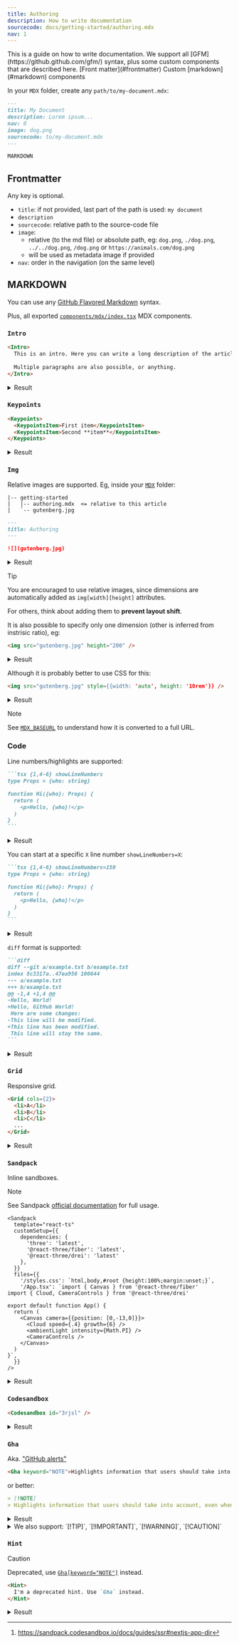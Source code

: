 ```yaml
---
title: Authoring
description: How to write documentation
sourcecode: docs/getting-started/authoring.mdx
nav: 1
---
```


<Intro>
  This is a guide on how to write documentation. We support all [GFM](https://github.github.com/gfm/) syntax, plus some custom components that are described here.
</Intro>

<Keypoints>
  <KeypointsItem>[Front matter](#frontmatter)</KeypointsItem>
  <KeypointsItem>Custom [markdown](#markdown) components</KeypointsItem>
</Keypoints>

In your `MDX` folder, create any `path/to/my-document.mdx`:

```md
---
title: My Document
description: Lorem ipsum...
nav: 0
image: dog.png
sourcecode: to/my-document.mdx
---

MARKDOWN
```

## Frontmatter

Any key is optional.

- `title`: if not provided, last part of the path is used: `my document`
- `description`
- `sourcecode`: relative path to the source-code file
- `image`:
  - relative (to the md file) or absolute path, eg: `dog.png`, `./dog.png`, `../../dog.png`, `/dog.png` or `https://animals.com/dog.png`
  - will be used as metadata image if provided
- `nav`: order in the navigation (on the same level)

## MARKDOWN

You can use any [GitHub Flavored Markdown](https://github.github.com/gfm/) syntax.

Plus, all exported [`components/mdx/index.tsx`](components/mdx/index.tsx) MDX components.

### `Intro`

```md
<Intro>
  This is an intro. Here you can write a long description of the article, longer than the frontmatter `description`, eventually with [links](#), lists, etc.
  
  Multiple paragraphs are also possible, or anything.
</Intro>
```

<details>
  <summary>Result</summary>

<Intro>
  This is an intro. Here you can write a long description of the article, longer than the frontmatter `description`, eventually with [links](#), lists, etc.
  
  Multiple paragraphs are also possible, or anything.
</Intro>
</details>

### `Keypoints`

```md
<Keypoints>
  <KeypointsItem>First item</KeypointsItem>
  <KeypointsItem>Second **item**</KeypointsItem>
</Keypoints>
```

<details>
  <summary>Result</summary>

<Keypoints>
  <KeypointsItem>First item</KeypointsItem>
  <KeypointsItem>Second **item**</KeypointsItem>
</Keypoints>
</details>

### `Img`

Relative images are supported. Eg, inside your [`MDX`](introduction#configuration:~:text=MDX) folder:
```text {2}
|-- getting-started
|   |-- authoring.mdx  <= relative to this article
|   `-- gutenberg.jpg
```

```md
---
title: Authoring
---

![](gutenberg.jpg)
```

<details>
  <summary>Result</summary>

![](gutenberg.jpg)

</details>

> [!TIP]
> You are encouraged to use relative images, since dimensions are automatically added as `img[width][height]` attributes.
>
> For others, think about adding them to **prevent layout shift**.

It is also possible to specify only one dimension (other is inferred from instrisic ratio), eg:

```md
<img src="gutenberg.jpg" height="200" />
```

<details>
  <summary>Result</summary>

<img src="gutenberg.jpg" height="200" />

</details>

Although it is probably better to use CSS for this:

```md
<img src="gutenberg.jpg" style={{width: 'auto', height: '10rem'}} />
```

<details>
  <summary>Result</summary>

<img src="gutenberg.jpg" style={{width: 'auto', height: '10rem'}} />

</details>

> [!NOTE]
> See [`MDX_BASEURL`](introduction#configuration:~:text=MDX_BASEURL) to understand how it is converted to a full URL.

### Code

Line numbers/highlights are supported:

````md
```tsx {1,4-6} showLineNumbers
type Props = {who: string}

function Hi({who}: Props) {
  return (
    <p>Hello, {who}!</p>
  )
}
```
````

<details>
  <summary>Result</summary>

```tsx {1,4-6} showLineNumbers
type Props = {who: string}

function Hi({who}: Props) {
  return (
    <p>Hello, {who}!</p>
  )
}
```

</details>

You can start at a specific `X` line number `showLineNumbers=X`:

````md
```tsx {1,4-6} showLineNumbers=150
type Props = {who: string}

function Hi({who}: Props) {
  return (
    <p>Hello, {who}!</p>
  )
}
```
````

<details>
  <summary>Result</summary>

```tsx {1,4-6} showLineNumbers=150
type Props = {who: string}

function Hi({who}: Props) {
  return (
    <p>Hello, {who}!</p>
  )
}
```

</details>

`diff` format is supported:

````md
```diff
diff --git a/example.txt b/example.txt
index 8c3317a..47ea956 100644
--- a/example.txt
+++ b/example.txt
@@ -1,4 +1,4 @@
-Hello, World!
+Hello, GitHub World!
 Here are some changes:
-This line will be modified.
+This line has been modified.
 This line will stay the same.
```
````

<details>
  <summary>Result</summary>

```diff
diff --git a/example.txt b/example.txt
index 8c3317a..47ea956 100644
--- a/example.txt
+++ b/example.txt
@@ -1,4 +1,4 @@
-Hello, World!
+Hello, GitHub World!
 Here are some changes:
-This line will be modified.
+This line has been modified.
 This line will stay the same.
```

</details>

### `Grid`

Responsive grid.

```md
<Grid cols={2}>
  <li>A</li>
  <li>B</li>
  <li>C</li>
  ...
</Grid>
```

<details>
  <summary>Result</summary>

<Grid cols={2}>
  <li>A</li>
  <li>B</li>
  <li>C</li>
  <li>D</li>
  <li>E</li>
  <li>F</li>
  <li>G</li>
</Grid>

</details>

### `Sandpack`

Inline sandboxes.

> [!NOTE]
> See Sandpack [official documentation](https://sandpack.codesandbox.io/docs/getting-started/usage) for full usage.

```tsx
<Sandpack
  template="react-ts"
  customSetup={{
    dependencies: {
      'three': 'latest',
      '@react-three/fiber': 'latest',
      '@react-three/drei': 'latest'
    },
  }}
  files={{
    '/styles.css': `html,body,#root {height:100%;margin:unset;}`,
    '/App.tsx': `import { Canvas } from '@react-three/fiber'
import { Cloud, CameraControls } from '@react-three/drei'

export default function App() {
  return (
    <Canvas camera={{position: [0,-13,0]}}>
      <Cloud speed={.4} growth={6} />
      <ambientLight intensity={Math.PI} />
      <CameraControls />
    </Canvas>
  )
}`,
  }}
/>
```

<details>
  <summary>Result</summary>

<Sandpack
  template="react-ts"
  customSetup={{
    dependencies: {
      'three': 'latest',
      '@react-three/fiber': 'latest',
      '@react-three/drei': 'latest'
    },
  }}
  files={{
    '/styles.css': `html,body,#root {height:100%;margin:unset;}`,
    '/App.tsx': `import { Canvas } from '@react-three/fiber'

  return (
    <Canvas camera={{position: [0,-13,0]}}>
      <Cloud speed={.4} growth={6} />
      <ambientLight intensity={Math.PI} />
      <CameraControls />
    </Canvas>
  )
}`,
  }}
/>

> [!TIP]
> Sandpack UI SSR-rendering[^1] is also supported (out of the box).

[^1]: https://sandpack.codesandbox.io/docs/guides/ssr#nextjs-app-dir  

</details>



### `Codesandbox`

```md
<Codesandbox id="3rjsl" />
```

<details>
  <summary>Result</summary>

<Codesandbox id="3rjsl" />

</details>

### `Gha`

Aka. ["GitHub alerts"](https://github.com/orgs/community/discussions/16925)

```md
<Gha keyword="NOTE">Highlights information that users should take into account, even when skimming.</Gha>
```

or better:

```md
> [!NOTE]
> Highlights information that users should take into account, even when skimming.
```

<details>
  <summary>Result</summary>

> [!NOTE]
> Highlights information that users should take into account, even when skimming.

</details>

<details>
  <summary>We also support: `[!TIP]`, `[!IMPORTANT]`, `[!WARNING]`, `[!CAUTION]`</summary>

> [!TIP]
> Optional information to help a user be more successful.

> [!IMPORTANT]
> Crucial information necessary for users to succeed.

> [!WARNING]
> Critical content demanding immediate user attention due to potential risks.

> [!CAUTION]
> Negative potential consequences of an action.

</details>

### `Hint`

> [!CAUTION]
> Deprecated, use [`Gha[keyword="NOTE"]`](#Gha) instead.

```md
<Hint>
  I'm a deprecated hint. Use `Gha` instead.
</Hint>
```

<details>
  <summary>Result</summary>

<Hint>I'm a deprecated hint. Use `Gha` instead.</Hint>

</details>
